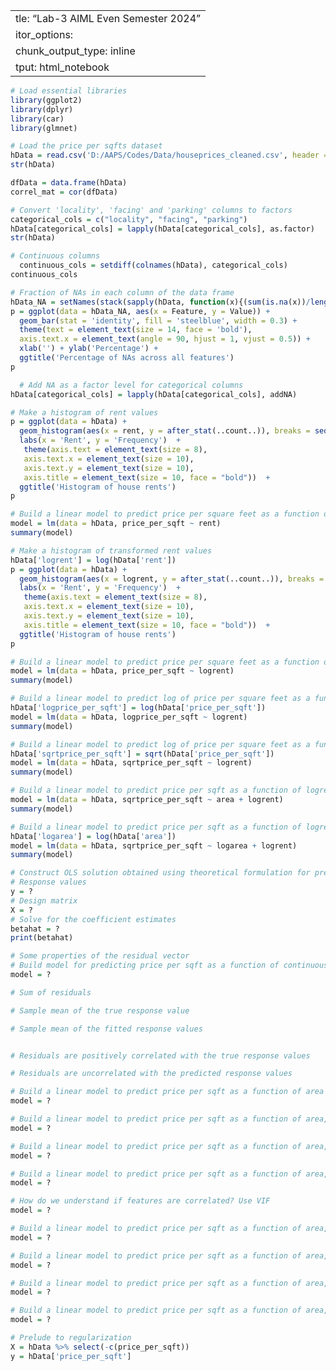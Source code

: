   ---
title: "Lab-3 AIML Even Semester 2024"
editor_options:
  chunk_output_type: inline
output: html_notebook
---

```r
# Load essential libraries
library(ggplot2)
library(dplyr)
library(car)
library(glmnet)
```


```r
# Load the price per sqfts dataset
hData = read.csv('D:/AAPS/Codes/Data/houseprices_cleaned.csv', header = TRUE, stringsAsFactors = FALSE, na.strings = c("", "NA", "Not available", "Not Available"))
str(hData)
```

```r
dfData = data.frame(hData)
correl_mat = cor(dfData)
```


```r
# Convert 'locality', 'facing' and 'parking' columns to factors
categorical_cols = c("locality", "facing", "parking")
hData[categorical_cols] = lapply(hData[categorical_cols], as.factor)
str(hData)
```

```r
# Continuous columns
  continuous_cols = setdiff(colnames(hData), categorical_cols)
continuous_cols
```


```r
# Fraction of NAs in each column of the data frame
hData_NA = setNames(stack(sapply(hData, function(x){(sum(is.na(x))/length(x))*100}))[2:1], c('Feature','Value'))
p = ggplot(data = hData_NA, aes(x = Feature, y = Value)) +
  geom_bar(stat = 'identity', fill = 'steelblue', width = 0.3) +
  theme(text = element_text(size = 14, face = 'bold'),
  axis.text.x = element_text(angle = 90, hjust = 1, vjust = 0.5)) +
  xlab('') + ylab('Percentage') +
  ggtitle('Percentage of NAs across all features')
p
```

```r
  # Add NA as a factor level for categorical columns 
hData[categorical_cols] = lapply(hData[categorical_cols], addNA)
```

```r
# Make a histogram of rent values
p = ggplot(data = hData) +
  geom_histogram(aes(x = rent, y = after_stat(..count..)), breaks = seq(mean(hData$rent)-4*sd(hData$rent), mean(hData$rent)+4*sd(hData$rent), by = 25000), color = 'black', fill = 'blue') +
  labs(x = 'Rent', y = 'Frequency')  +
   theme(axis.text = element_text(size = 8),
   axis.text.x = element_text(size = 10),
   axis.text.y = element_text(size = 10),
   axis.title = element_text(size = 10, face = "bold"))  +
  ggtitle('Histogram of house rents')
p
```

```r
# Build a linear model to predict price per square feet as a function of rent
model = lm(data = hData, price_per_sqft ~ rent)
summary(model)
```

```r
# Make a histogram of transformed rent values
hData['logrent'] = log(hData['rent'])
p = ggplot(data = hData) +
  geom_histogram(aes(x = logrent, y = after_stat(..count..)), breaks = seq(mean(hData$logrent)-4*sd(hData$logrent), mean(hData$logrent)+4*sd(hData$logrent), by = 0.5), color = 'black', fill = 'blue') +
  labs(x = 'Rent', y = 'Frequency')  +
   theme(axis.text = element_text(size = 8),
   axis.text.x = element_text(size = 10),
   axis.text.y = element_text(size = 10),
   axis.title = element_text(size = 10, face = "bold"))  +
  ggtitle('Histogram of house rents')
p
```

```r
# Build a linear model to predict price per square feet as a function of logrent
model = lm(data = hData, price_per_sqft ~ logrent)
summary(model)
```


```r
# Build a linear model to predict log of price per square feet as a function of logrent
hData['logprice_per_sqft'] = log(hData['price_per_sqft'])
model = lm(data = hData, logprice_per_sqft ~ logrent)
summary(model)
```

```r
# Build a linear model to predict log of price per square feet as a function of rent
hData['sqrtprice_per_sqft'] = sqrt(hData['price_per_sqft'])
model = lm(data = hData, sqrtprice_per_sqft ~ logrent)
summary(model)
```

```r
# Build a linear model to predict price per sqft as a function of logrent and area
model = lm(data = hData, sqrtprice_per_sqft ~ area + logrent)
summary(model)
```

```r
# Build a linear model to predict price per sqft as a function of logrent and logarea
hData['logarea'] = log(hData['area'])
model = lm(data = hData, sqrtprice_per_sqft ~ logarea + logrent)
summary(model)
```


```r
# Construct OLS solution obtained using theoretical formulation for predicting price per sqft as a function of continuous predictor logrent and categorical predictor facing
# Response values
y = ?
# Design matrix
X = ?
# Solve for the coefficient estimates
betahat = ?
print(betahat)
```

```r
# Some properties of the residual vector
# Build model for predicting price per sqft as a function of continuous predictor logrent and categorical predictor facing
model = ?

# Sum of residuals

# Sample mean of the true response value

# Sample mean of the fitted response values


# Residuals are positively correlated with the true response values

# Residuals are uncorrelated with the predicted response values
```

```r
# Build a linear model to predict price per sqft as a function of area and rent
model = ?
```

```r
# Build a linear model to predict price per sqft as a function of area, rent, and bathrooms
model = ?
```

```r
# Build a linear model to predict price per sqft as a function of area, rent, BHK, and bathrooms
model = ?
```


```r
# Build a linear model to predict price per sqft as a function of area, logrent, BHK, and bathrooms
model = ?
```


```r
# How do we understand if features are correlated? Use VIF
model = ?
```

```r
# Build a linear model to predict price per sqft as a function of area, logrent, BHK, and bathrooms without any interaction terms
model = ?
```

```r
# Build a linear model to predict price per sqft as a function of area, logrent, BHK, bathrooms and an interaction term between logrent and facing
model = ?
```

```r
# Build a linear model to predict price per sqft as a function of area, logrent, BHK, bathrooms, and parking without any interaction terms
model = ?
```

```r
# Build a linear model to predict price per sqft as a function of area, logrent, BHK, bathrooms, and parking and an interaction term between logrent and facing
model = ?
```

```r
# Prelude to regularization
X = hData %>% select(-c(price_per_sqft))
y = hData['price_per_sqft']
```